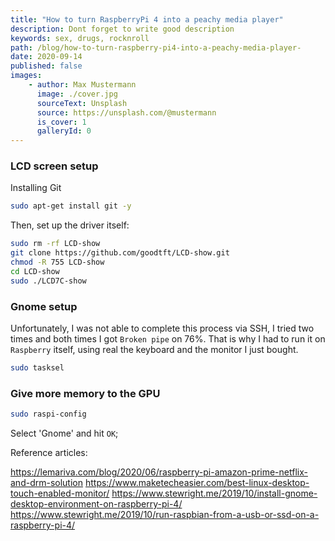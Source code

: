 ```yaml
---
title: "How to turn RaspberryPi 4 into a peachy media player"
description: Dont forget to write good description
keywords: sex, drugs, rocknroll
path: /blog/how-to-turn-raspberry-pi4-into-a-peachy-media-player-
date: 2020-09-14
published: false
images:
    - author: Max Mustermann
      image: ./cover.jpg
      sourceText: Unsplash
      source: https://unsplash.com/@mustermann
      is_cover: 1
      galleryId: 0
---
```



### LCD screen setup

Installing Git

~~~bash
sudo apt-get install git -y
~~~

Then, set up the driver itself:

~~~bash
sudo rm -rf LCD-show
git clone https://github.com/goodtft/LCD-show.git
chmod -R 755 LCD-show
cd LCD-show
sudo ./LCD7C-show
~~~

### Gnome setup

Unfortunately, I was not able to complete this process via SSH, I tried two times and both times I got `Broken pipe` on 76%. That is why I had to run it on `Raspberry` itself, using real the keyboard and the monitor I just bought.

~~~bash
sudo tasksel
~~~

### Give more memory to the GPU

~~~bash
sudo raspi-config
~~~

Select 'Gnome' and hit `OK`;

Reference articles:

https://lemariva.com/blog/2020/06/raspberry-pi-amazon-prime-netflix-and-drm-solution
https://www.maketecheasier.com/best-linux-desktop-touch-enabled-monitor/
https://www.stewright.me/2019/10/install-gnome-desktop-environment-on-raspberry-pi-4/
https://www.stewright.me/2019/10/run-raspbian-from-a-usb-or-ssd-on-a-raspberry-pi-4/
